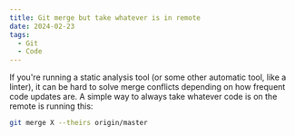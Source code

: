 ```yaml
---
title: Git merge but take whatever is in remote
date: 2024-02-23
tags:
  - Git
  - Code
---
```


If you're running a static analysis tool (or some other automatic tool, like a linter), it can be hard to solve merge conflicts depending on how frequent code updates are.
A simple way to always take whatever code is on the remote is running this:

```sh
git merge X --theirs origin/master
```
